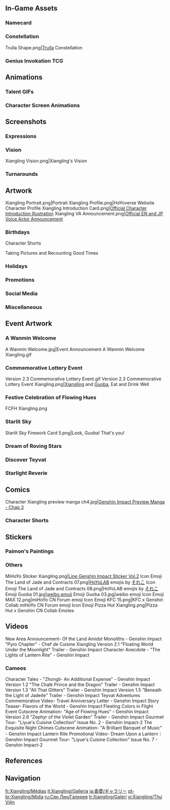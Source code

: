 {{CharacterTabs}}
{{TOC Limit}}
==In-Game Assets==
{{Assets}}

===Namecard===
{{Assets/Namecard|Fresh from the Pan|Xiangling}}

===Constellation===
<gallery>Trulla Shape.png|[[Trulla]] Constellation</gallery>

===Genius Invokation TCG===
{{Main|Genius Invokation TCG}}
{{Genius Invokation TCG Cards by Featured Gallery}}

==Animations==
===Talent GIFs===
{{Talent Previews by Character|Xiangling}}

===Character Screen Animations===
{{Preview/CharacterAnimations}}

==Screenshots==
===Expressions===
{{Character Expression|Xiangling|Default|Disappointed|Expectant}}

===Vision===
<gallery>Xiangling Vision.png|Xiangling's Vision</gallery>

===Turnarounds===
{{Turnarounds}}

==Artwork==
<gallery>
Xiangling Portrait.png|Portrait
Xiangling Profile.png|HoYoverse Website Character Profile
Xiangling Introduction Card.png|[https://twitter.com/GenshinImpact/status/1239765961609064450 Official Character Introduction Illustration]
Xiangling VA Announcement.png|[https://twitter.com/GenshinImpact/status/1324320565876936704 Official EN and JP Voice Actor Announcement]
</gallery>

===Birthdays===
{{Files by Character Gallery|Xiangling Birthday Artwork|character = Xiangling|not1=Character Shorts|not2=Taking Pictures and Recounting Good Times Images}}

;Character Shorts
{{Files by Character Gallery|Xiangling Birthday Artwork|character = Xiangling|not1=Character Birthday Artwork|not2=Taking Pictures and Recounting Good Times Images}}

;Taking Pictures and Recounting Good Times
{{Main|Taking Pictures and Recounting Good Times/Xiangling}}
{{Files by Character Gallery|Xiangling Birthday Artwork|character = Xiangling|not1=Character Shorts|not2=Character Birthday Artwork}}

===Holidays===
{{Files by Character Gallery|Holiday Artwork}}

===Promotions===
{{Files by Character Gallery|Promotional Artwork}}

===Social Media===
{{Files by Character Gallery|Social Media Celebration}}

===Miscellaneous===
{{Files by Character Gallery|Miscellaneous Artwork}}

==Event Artwork==
===A Wanmin Welcome===
{{Main|A Wanmin Welcome}}
<gallery>
A Wanmin Welcome.jpg|Event Announcement
A Wanmin Welcome Xiangling.gif
</gallery>

===Commemorative Lottery Event===
{{Main|Version 2.3 Commemorative Lottery Event}}
<gallery>
Version 2.3 Commemorative Lottery Event.gif
Version 2.3 Commemorative Lottery Event Xiangling.png|[[Xiangling]] and [[Guoba]], Eat and Drink Well
</gallery>

===Festive Celebration of Flowing Hues===
{{Main|Festive Celebration of Flowing Hues}}
<gallery>
FCFH Xiangling.png
</gallery>

===Starlit Sky===
{{Main|Starlit Sky}}
<gallery>
Starlit Sky Firework Card 5.png|Look, Guoba! That's you!
</gallery>

===Dream of Roving Stars===
{{Main|Dream of Roving Stars}}
{{Files by Character Gallery|Dream of Roving Stars Images}}

===Discover Teyvat===
{{Main|Discover Teyvat}}
{{Files by Character Gallery|Discover Teyvat Images}}

===Starlight Reverie===
{{Main|Starlight Reverie}}
{{Files by Character Gallery|Starlight Reverie Images}}

==Comics==
<gallery>
Character Xiangling preview manga ch4.jpg|[https://twitter.com/genshinimpact/status/1306472954910380032 Genshin Impact Preview Manga - Chap 3]
</gallery>

===Character Shorts===
{{Files by Character Gallery|Character Shorts|character = Xiangling|not1=Xiangling Birthday Artwork}}

==Stickers==
===Paimon's Paintings===
{{Paimon's Paintings Images|Xiangling|nochar=1|nopplink=1}}

===Others===
<gallery>
MiHoYo Sticker Xiangling.png|[https://store.line.me/stickershop/product/14369332/en Line Genshin Impact Sticker Vol.2]
Icon Emoji The Land of Jade and Contracts 07.png|[[HoYoLAB]] emojis by [https://twitter.com/soreko それこ]<!-- [https://twitter.com/GenshinImpact/status/1306178713071972353 source] -->
Icon Emoji The Land of Jade and Contracts 08.png|HoYoLAB emojis by [https://twitter.com/soreko それこ]
Emoji Guoba 01.jpg|[https://m.weibo.cn/status/4687909868013991 weibo emoji]
Emoji Guoba 03.jpg|weibo emoji
Icon Emoji MAX 12.png|miHoYo CN Forum emoji
Icon Emoji KFC 15.png|KFC x Genshin Collab miHoYo CN Forum emoji
Icon Emoji Pizza Hut Xiangling.png|Pizza Hut x Genshin CN Collab Emotes
</gallery>

==Videos==
<gallery>
New Area Announcement- Of the Land Amidst Monoliths - Genshin Impact
"Pyro Chapter" - Chef de Cuisine Xiangling
Version 2.1 "Floating World Under the Moonlight" Trailer - Genshin Impact
Character Anecdote - "The Lights of Lantern Rite" - Genshin Impact
</gallery>

===Cameos===
<gallery>
Character Tales - "Zhongli- An Additional Expense" - Genshin Impact
Version 1.2 "The Chalk Prince and the Dragon" Trailer - Genshin Impact
Version 1.3 "All That Glitters" Trailer - Genshin Impact
Version 1.5 "Beneath the Light of Jadeite" Trailer - Genshin Impact
Teyvat Adventures Commemorative Video- Travel Anniversary Letter - Genshin Impact
Story Teaser- Flavors of the World - Genshin Impact
Fleeting Colors in Flight Event Cutscene Animation- "Age of Flowing Hues" - Genshin Impact
Version 2.6 "Zephyr of the Violet Garden" Trailer - Genshin Impact
Gourmet Tour- "Liyue's Cuisine Collection" Issue No. 2 - Genshin Impact-2
The Exquisite Night Chimes Cutscene Animation- "A Brilliant Banquet of Music" - Genshin Impact
Lantern Rite Promotional Video- Dream Upon a Lantern｜Genshin Impact
Gourmet Tour- "Liyue's Cuisine Collection" Issue No. 7 - Genshin Impact-2
</gallery>

==References==
{{Reflist}}

==Navigation==
{{Character Navbox|Gallery}}

[[fr:Xiangling/Médias]]
[[it:Xiangling/Galleria]]
[[ja:香菱/ギャラリー]]
[[pt-br:Xiangling/Mídia]]
[[ru:Сян Лин/Галерея]]
[[tr:Xiangling/Galeri]]
[[vi:Xiangling/Thư Viện]]